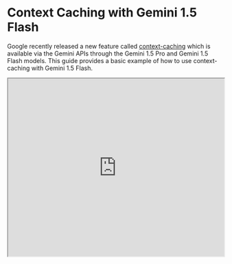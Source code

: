 # Context Caching with Gemini 1.5 Flash


Google recently released a new feature called [context-caching](https://ai.google.dev/gemini-api/docs/caching?lang=python) which is available via the Gemini APIs through the Gemini 1.5 Pro and Gemini 1.5 Flash models. This guide provides a basic example of how to use context-caching with Gemini 1.5 Flash.

<iframe width="100%"
  height="415px"
  src="https://www.youtube.com/embed/987Pd89EDPs?si=j43isgNb0uwH5AeI" allow="accelerometer; autoplay; clipboard-write; encrypted-media; gyroscope; picture-in-picture"
  allowFullScreen
  />


https://youtu.be/987Pd89EDPs?si=j43isgNb0uwH5AeI

### The Use Case: Analyzing a Year's Worth of ML Papers

The guide demonstrates how you can use context caching to analyze the summaries of all the [ML papers we've documented over the past year](https://github.com/ncuhome/ML-Papers-of-the-Week). We store these summaries in a text file, which can now be fed to the Gemini 1.5 Flash model and query efficiently. 

### The Process: Uploading, Caching, and Querying

1. **Data Preparation:** First convert the readme file (containing the summaries) into a plain text file.
2. **Utilizing the Gemini API:** You can upload the text file using the Google `generativeai` library.
3. **Implementing Context Caching:**  A cache is created using the `caching.CachedContent.create()` function. This involves:
    * Specifying the Gemini Flash 1.5 model.
    * Providing a name for the cache.
    * Defining an instruction for the model (e.g., "You are an expert AI researcher..."). 
    * Setting a time-to-live (TTL) for the cache (e.g., 15 minutes).
4. **Creating the Model:** We then create a generative model instance using the cached content.
5. **Querying:**  We can start querying the model with natural language questions like:
    * "Can you please tell me the latest AI papers of the week?"
    * "Can you list the papers that mention Mamba? List the title of the paper and summary."
    * "What are some of the innovations around long-context LLMs? List the title of the paper and summary."

The results were promising. The model accurately retrieved and summarized information from the text file. Context caching proved highly efficient, eliminating the need to repeatedly send the entire text file with each query.

This workflow has the potential to be a valuable tool for researchers, allowing them to:

* Quickly analyze and query large amounts of research data.
* Retrieve specific findings without manually searching through documents.
* Conduct interactive research sessions without wasting prompt tokens.

We are excited to explore further applications of context caching, especially within more complex scenarios like agentic workflows. 


The notebook can be found below:

<Cards>
    <Card 
        icon={<CodeIcon />}
        title="Context Caching with Gemini APIs"
        href="https://github.com/ncuhome/Prompt-Engineering-Guide/blob/main/notebooks/gemini-context-caching.ipynb"
    />
</Cards>
